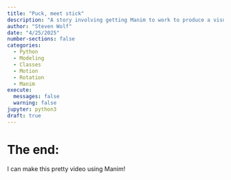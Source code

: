 ```yaml
---
title: "Puck, meet stick"
description: "A story involving getting Manim to work to produce a visualization of motion."
author: "Steven Wolf"
date: "4/25/2025"
number-sections: false
categories:
  - Python
  - Modeling
  - Classes
  - Motion
  - Rotation
  - Manim
execute: 
  messages: false
  warning: false
jupyter: python3
draft: true
---
```


# The end:
I can make this pretty video using Manim!

